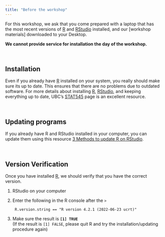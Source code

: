 ```yaml
---
title: "Before the workshop"
---
```



For this workshop, we ask that you come prepared with a laptop that has the most recent versions of [R] and [RStudio] installed, and our [workshop materials] downloaded to your Desktop. 

**We cannot provide service for installation the day of the workshop.**


<p>&nbsp;</p>

Installation
------------

Even if you already have [R] installed on your system, you really should make
sure its up to date. This ensures that there are no problems due to outdated
software. For more details about installing [R], [RStudio], and keeping
everything up to date, UBC's [STAT545] page is an excellent resource.



<p>&nbsp;</p>


Updating programs
------------

If you already have R and RStudio installed in your computer, you can update them using this resource [3 Methods to update R on RStudio].


<p>&nbsp;</p>


Version Verification
------------

Once you have installed [R], we should verify that you have the correct version.

1. RStudio on your computer
2. Enter the following in the R console after the `>`    
        
        R.version.string == "R version 4.2.1 (2022-06-23 ucrt)"
        
3. Make sure the result is **`[1] TRUE`**    
    (If the result is `[1] FALSE`, please quit R and try the installation/updating procedure again)



<p>&nbsp;</p>




[3 Methods to update R on RStudio]: https://www.linkedin.com/pulse/3-methods-update-r-rstudio-windows-mac-woratana-ngarmtrakulchol
[stat545]: http://stat545.com/block000_r-rstudio-install.html
[R]: https://cran.r-project.org/bin/windows/base/
[RStudio]: https://www.rstudio.com/products/rstudio/download/#download
[dplyr]: https://dplyr.tidyverse.org
[ggplot2]: https://ggplot2.tidyverse.org
[plotrix]: https://crantastic.org/packages/plotrix
[RColorBrewer]: https://www.datanovia.com/en/blog/the-a-z-of-rcolorbrewer-palette/
[ggpubr]: https://rpkgs.datanovia.com/ggpubr/
[Slides_IntroR_2020_Webinar_Part1]: https://github.com/everhartlab/APS_IntroR_2020/blob/master/docs/slides/IntroR_2020_Webinar_Part1_2-19-2020.pdf
[Slides_IntroR_2020_Webinar_Part2]: https://github.com/everhartlab/APS_IntroR_2020/blob/master/docs/slides/IntroR_2020_Webinar_Part2_2-26-2020.pdf
